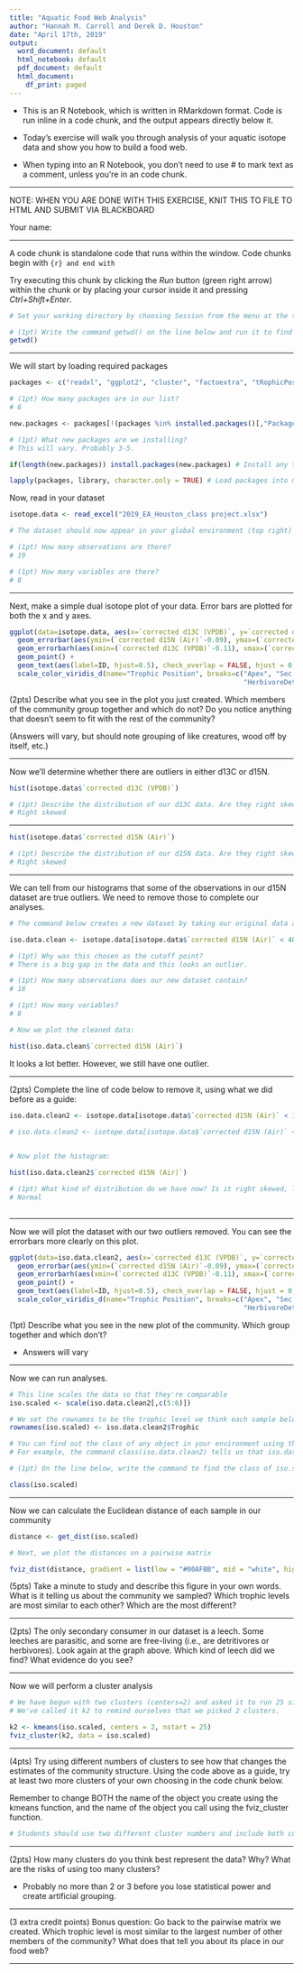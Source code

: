 ```yaml
---
title: "Aquatic Food Web Analysis"
author: "Hannah M. Carroll and Derek D. Houston"
date: "April 17th, 2019"
output:
  word_document: default
  html_notebook: default
  pdf_document: default
  html_document:
    df_print: paged
---
```


- This is an R Notebook, which is written in RMarkdown format. Code is run inline in a code chunk, and the output appears directly below it.

- Today's exercise will walk you through analysis of your aquatic isotope data and show you how to build a food web.

- When typing into an R Notebook, you don't need to use # to mark text as a comment, unless you're in an code chunk.

---


NOTE: WHEN YOU ARE DONE WITH THIS EXERCISE, KNIT THIS TO FILE TO HTML AND SUBMIT VIA BLACKBOARD

Your name:

---

A code chunk is standalone code that runs within the window. Code chunks begin with ```{r} and end with ```

Try executing this chunk by clicking the *Run* button (green right arrow) within the chunk or by placing your cursor inside it and pressing *Ctrl+Shift+Enter*. 

```r

# Set your working directory by choosing Session from the menu at the top, then Set Working Directory -> To Source File Location

# (1pt) Write the command getwd() on the line below and run it to find out what your working directory is.
getwd()

```

---

We will start by loading required packages

```r

packages <- c("readxl", "ggplot2", "cluster", "factoextra", "tRophicPosition", "viridis") # Make a list of required packages

# (1pt) How many packages are in our list?
# 6

new.packages <- packages[!(packages %in% installed.packages()[,"Package"])] # Which ones haven't been installed yet?

# (1pt) What new packages are we installing?
# This will vary. Probably 3-5.

if(length(new.packages)) install.packages(new.packages) # Install any that are missing

lapply(packages, library, character.only = TRUE) # Load packages into memory for use

```

Now, read in your dataset

```r

isotope.data <- read_excel("2019_EA_Houston_class project.xlsx")

# The dataset should now appear in your global environment (top right)

# (1pt) How many observations are there?
# 19

# (1pt) How many variables are there?
# 8

```

---

Next, make a simple dual isotope plot of your data. Error bars are plotted for both the x and y axes.

```r

ggplot(data=isotope.data, aes(x=`corrected d13C (VPDB)`, y=`corrected d15N (Air)`, color=Trophic)) + 
  geom_errorbar(aes(ymin=(`corrected d15N (Air)`-0.09), ymax=(`corrected d15N (Air)`+0.09))) + 
  geom_errorbarh(aes(xmin=(`corrected d13C (VPDB)`-0.11), xmax=(`corrected d13C (VPDB)`+0.11))) + 
  geom_point() +
  geom_text(aes(label=ID, hjust=0.5), check_overlap = FALSE, hjust = 0, nudge_x = 0.2) + xlim(-30,-17) +
  scale_color_viridis_d(name="Trophic Position", breaks=c("Apex", "Sec Consumer", "Herbivore", "Detritivore",
                                                          "HerbivoreDetritivore", "Primary Producer", "Detritus")) + theme_bw()

```

(2pts) Describe what you see in the plot you just created. Which members of the community group together and which do not? Do you notice anything that doesn't seem to fit with the rest of the community?

(Answers will vary, but should note grouping of like creatures, wood off by itself, etc.)

---

Now we'll determine whether there are outliers in either d13C or d15N.

```r

hist(isotope.data$`corrected d13C (VPDB)`)

# (1pt) Describe the distribution of our d13C data. Are they right skewed, left skewed, bimodal, or normally distributed?
# Right skewed

```

---

```r

hist(isotope.data$`corrected d15N (Air)`)

# (1pt) Describe the distribution of our d15N data. Are they right skewed, left skewed, bimodal, or normally distributed?
# Right skewed

```

---

We can tell from our histograms that some of the observations in our d15N dataset are true outliers. We need to remove those to complete our analyses.

```r

# The command below creates a new dataset by taking our original data and keeping only those rows where the value of d15N is less than 40. 

iso.data.clean <- isotope.data[isotope.data$`corrected d15N (Air)` < 40,]

# (1pt) Why was this chosen as the cutoff point?
# There is a big gap in the data and this looks an outlier.

# (1pt) How many observations does our new dataset contain?
# 18

# (1pt) How many variables?
# 8

```

```r

# Now we plot the cleaned data:

hist(iso.data.clean$`corrected d15N (Air)`)

```

It looks a lot better. However, we still have one outlier. 

---

(2pts) Complete the line of code below to remove it, using what we did before as a guide:
```r

iso.data.clean2 <- isotope.data[isotope.data$`corrected d15N (Air)` < 18,]

# iso.data.clean2 <- isotope.data[isotope.data$`corrected d15N (Air)` < 18,]
  
```

```r
# Now plot the histogram:

hist(iso.data.clean2$`corrected d15N (Air)`)

# (1pt) What kind of distribution do we have now? Is it right skewed, left skewed, bimodal, or normal?
# Normal
  
```



---

Now we will plot the dataset with our two outliers removed. You can see the errorbars more clearly on this plot.
```r

ggplot(data=iso.data.clean2, aes(x=`corrected d13C (VPDB)`, y=`corrected d15N (Air)`, color=Trophic)) + 
  geom_errorbar(aes(ymin=(`corrected d15N (Air)`-0.09), ymax=(`corrected d15N (Air)`+0.09))) + 
  geom_errorbarh(aes(xmin=(`corrected d13C (VPDB)`-0.11), xmax=(`corrected d13C (VPDB)`+0.11))) + 
  geom_point() +
  geom_text(aes(label=ID, hjust=0.5), check_overlap = FALSE, hjust = 0, nudge_x = 0.2) + xlim(-30,-17) +
  scale_color_viridis_d(name="Trophic Position", breaks=c("Apex", "Sec Consumer", "Herbivore", "Detritivore",
                                                          "HerbivoreDetritivore", "Primary Producer", "Detritus")) + theme_bw()

```

(1pt) Describe what you see in the new plot of the community. Which group together and which don't?

- Answers will vary

---

Now we can run analyses.
```r

# This line scales the data so that they're comparable
iso.scaled <- scale(iso.data.clean2[,c(5:6)])

# We set the rownames to be the trophic level we think each sample belongs to.
rownames(iso.scaled) <- iso.data.clean2$Trophic

# You can find out the class of any object in your environment using the command class(name.of.object)
# For example, the command class(iso.data.clean2) tells us that iso.data.clean2 is a data frame.

# (1pt) On the line below, write the command to find the class of iso.scaled and run it.

class(iso.scaled)

```


---

Now we can calculate the Euclidean distance of each sample in our community
```r

distance <- get_dist(iso.scaled)

# Next, we plot the distances on a pairwise matrix

fviz_dist(distance, gradient = list(low = "#00AFBB", mid = "white", high = "#FC4E07"))

```

(5pts) 
Take a minute to study and describe this figure in your own words. What is it telling us about the community we sampled? Which trophic levels are most similar to each other? Which are the most different?



---

(2pts) 
The only secondary consumer in our dataset is a leech. Some leeches are parasitic, and some are free-living (i.e., are detritivores or herbivores). Look again at the graph above. Which kind of leech did we find? What evidence do you see?


---

Now we will perform a cluster analysis

```r

# We have begun with two clusters (centers=2) and asked it to run 25 simulations of our data and find the best fit (nstart=25)
# We've called it k2 to remind ourselves that we picked 2 clusters.

k2 <- kmeans(iso.scaled, centers = 2, nstart = 25)
fviz_cluster(k2, data = iso.scaled)

```

---

(4pts)
Try using different numbers of clusters to see how that changes the estimates of the community structure. Using the code above as a guide, try at least two more clusters of your own choosing in the code chunk below. 

Remember to change BOTH the name of the object you create using the kmeans function, and the name of the object you call using the fviz_cluster function.

```r

# Students should use two different cluster numbers and include both code and output.


```


---

(2pts)
How many clusters do you think best represent the data? Why? What are the risks of using too many clusters?

- Probably no more than 2 or 3 before you lose statistical power and create artificial grouping.

---

(3 extra credit points)
Bonus question: Go back to the pairwise matrix we created. Which trophic level is most similar to the largest number of other members of the community? What does that tell you about its place in our food web?

---

